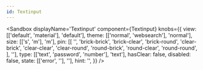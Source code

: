 ```yaml
---
id: Textinput
---
```



<Sandbox
    displayName='Textinput'
    component={Textinput}
    knobs={{
        view: [['default', 'material'], 'default'],
        theme: [['normal', 'websearch'], 'normal'],
        size: [['s', 'm'], 'm'],
        pin: [[
            '',
            'brick-brick',
            'brick-clear',
            'brick-round',
            'clear-brick',
            'clear-clear',
            'clear-round',
            'round-brick',
            'round-clear',
            'round-round',
        ], ''],
        type: [['text', 'password', 'number'], 'text'],
        hasClear: false,
        disabled: false,
        state: [['error', ''], ''],
        hint: '',
    }}
/>
